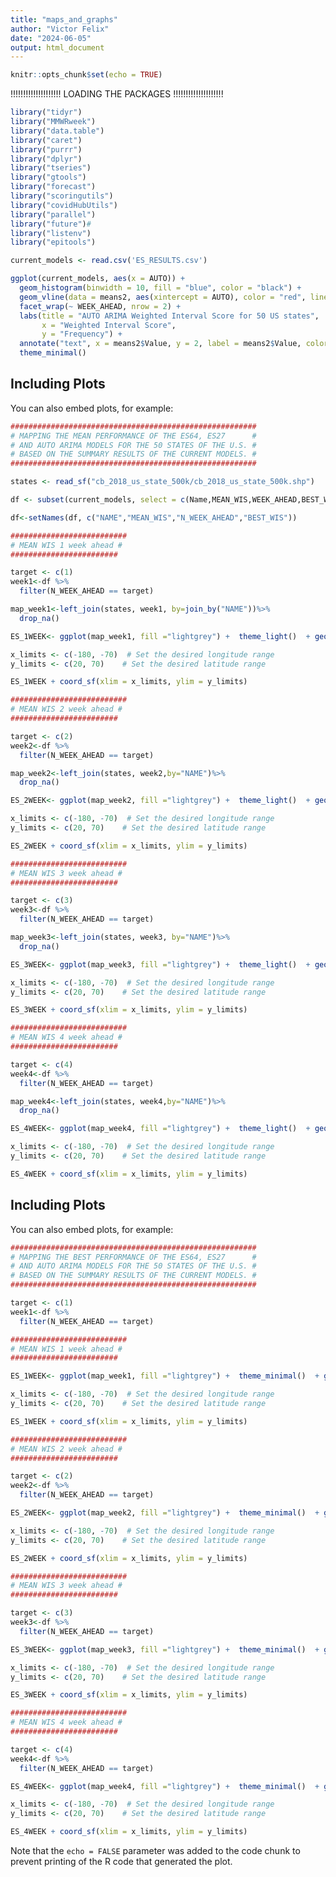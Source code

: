 ```yaml
---
title: "maps_and_graphs"
author: "Victor Felix"
date: "2024-06-05"
output: html_document
---
```


```r
knitr::opts_chunk$set(echo = TRUE)
```

!!!!!!!!!!!!!!!!!!!!
LOADING THE PACKAGES
!!!!!!!!!!!!!!!!!!!!
```r
library("tidyr")
library("MMWRweek")
library("data.table")
library("caret")
library("purrr")
library("dplyr")
library("tseries")
library("gtools")
library("forecast")
library("scoringutils")
library("covidHubUtils")
library("parallel")
library("future")#
library("listenv")
library("epitools")
```


```r
current_models <- read.csv('ES_RESULTS.csv')

ggplot(current_models, aes(x = AUTO)) +
  geom_histogram(binwidth = 10, fill = "blue", color = "black") +
  geom_vline(data = means2, aes(xintercept = AUTO), color = "red", linetype = "dashed") +
  facet_wrap(~ WEEK_AHEAD, nrow = 2) +
  labs(title = "AUTO ARIMA Weighted Interval Score for 50 US states",
       x = "Weighted Interval Score",
       y = "Frequency") +
  annotate("text", x = means2$Value, y = 2, label = means2$Value, color = "red") +
  theme_minimal()

```

## Including Plots

You can also embed plots, for example:

```r


#######################################################
# MAPPING THE MEAN PERFORMANCE OF THE ES64, ES27      #
# AND AUTO ARIMA MODELS FOR THE 50 STATES OF THE U.S. #
# BASED ON THE SUMMARY RESULTS OF THE CURRENT MODELS. #
#######################################################

states <- read_sf("cb_2018_us_state_500k/cb_2018_us_state_500k.shp")

df <- subset(current_models, select = c(Name,MEAN_WIS,WEEK_AHEAD,BEST_WIS))

df<-setNames(df, c("NAME","MEAN_WIS","N_WEEK_AHEAD","BEST_WIS"))

##########################
# MEAN WIS 1 week ahead #
########################

target <- c(1)
week1<-df %>%
  filter(N_WEEK_AHEAD == target)

map_week1<-left_join(states, week1, by=join_by("NAME"))%>%
  drop_na()

ES_1WEEK<- ggplot(map_week1, fill ="lightgrey") +  theme_light()  + geom_sf(aes(fill=log(MEAN_WIS))) +  scale_fill_distiller("WIS", palette="Spectral") +  ggtitle("MEAN LINEAR MODELS PERFORMANCE - 1 WEEK AHEAD")

x_limits <- c(-180, -70)  # Set the desired longitude range
y_limits <- c(20, 70)    # Set the desired latitude range

ES_1WEEK + coord_sf(xlim = x_limits, ylim = y_limits)  

##########################
# MEAN WIS 2 week ahead #
########################

target <- c(2)
week2<-df %>%
  filter(N_WEEK_AHEAD == target)

map_week2<-left_join(states, week2,by="NAME")%>%
  drop_na()

ES_2WEEK<- ggplot(map_week2, fill ="lightgrey") +  theme_light()  + geom_sf(aes(fill=log(MEAN_WIS))) +  scale_fill_distiller("WIS", palette="Spectral") +  ggtitle("MEAN LINEAR MODELS PERFORMANCE - 2 WEEK AHEAD")

x_limits <- c(-180, -70)  # Set the desired longitude range
y_limits <- c(20, 70)    # Set the desired latitude range

ES_2WEEK + coord_sf(xlim = x_limits, ylim = y_limits)  

##########################
# MEAN WIS 3 week ahead #
########################

target <- c(3)
week3<-df %>%
  filter(N_WEEK_AHEAD == target)

map_week3<-left_join(states, week3, by="NAME")%>%
  drop_na()

ES_3WEEK<- ggplot(map_week3, fill ="lightgrey") +  theme_light()  + geom_sf(aes(fill=log(MEAN_WIS))) +  scale_fill_distiller("WIS", palette="Spectral") +  ggtitle("MEAN LINEAR MODELS PERFORMANCE - 3 WEEK AHEAD")

x_limits <- c(-180, -70)  # Set the desired longitude range
y_limits <- c(20, 70)    # Set the desired latitude range

ES_3WEEK + coord_sf(xlim = x_limits, ylim = y_limits)  

##########################
# MEAN WIS 4 week ahead #
########################

target <- c(4)
week4<-df %>%
  filter(N_WEEK_AHEAD == target)

map_week4<-left_join(states, week4,by="NAME")%>%
  drop_na()

ES_4WEEK<- ggplot(map_week4, fill ="lightgrey") +  theme_light()  + geom_sf(aes(fill=log(MEAN_WIS))) +  scale_fill_distiller("WIS", palette="Spectral") +  ggtitle("MEAN LINEAR MODELS PERFORMANCE - 4 WEEK AHEAD") 

x_limits <- c(-180, -70)  # Set the desired longitude range
y_limits <- c(20, 70)    # Set the desired latitude range

ES_4WEEK + coord_sf(xlim = x_limits, ylim = y_limits)  
```

## Including Plots

You can also embed plots, for example:

```r
#######################################################
# MAPPING THE BEST PERFORMANCE OF THE ES64, ES27      #
# AND AUTO ARIMA MODELS FOR THE 50 STATES OF THE U.S. #
# BASED ON THE SUMMARY RESULTS OF THE CURRENT MODELS. #
#######################################################

target <- c(1)
week1<-df %>%
  filter(N_WEEK_AHEAD == target)

##########################
# MEAN WIS 1 week ahead #
########################

ES_1WEEK<- ggplot(map_week1, fill ="lightgrey") +  theme_minimal()  + geom_sf(aes(fill=BEST_WIS)) +  scale_color_fermenter("NAME", palette="RdYlBu") +  ggtitle("BEST LINEAR MODEL - 1 WEEK AHEAD")

x_limits <- c(-180, -70)  # Set the desired longitude range
y_limits <- c(20, 70)    # Set the desired latitude range

ES_1WEEK + coord_sf(xlim = x_limits, ylim = y_limits) 

##########################
# MEAN WIS 2 week ahead #
########################

target <- c(2)
week2<-df %>%
  filter(N_WEEK_AHEAD == target)

ES_2WEEK<- ggplot(map_week2, fill ="lightgrey") +  theme_minimal()  + geom_sf(aes(fill=BEST_WIS)) +  scale_color_fermenter("NAME", palette="RdYlBu") +  ggtitle("BEST LINEAR MODEL - 2 WEEK AHEAD")

x_limits <- c(-180, -70)  # Set the desired longitude range
y_limits <- c(20, 70)    # Set the desired latitude range

ES_2WEEK + coord_sf(xlim = x_limits, ylim = y_limits)  

##########################
# MEAN WIS 3 week ahead #
########################

target <- c(3)
week3<-df %>%
  filter(N_WEEK_AHEAD == target)

ES_3WEEK<- ggplot(map_week3, fill ="lightgrey") +  theme_minimal()  + geom_sf(aes(fill=BEST_WIS)) +  scale_color_fermenter("NAME", palette="RdYlBu") +  ggtitle("BEST LINEAR MODEL - 3 WEEK AHEAD")

x_limits <- c(-180, -70)  # Set the desired longitude range
y_limits <- c(20, 70)    # Set the desired latitude range

ES_3WEEK + coord_sf(xlim = x_limits, ylim = y_limits)  

##########################
# MEAN WIS 4 week ahead #
########################

target <- c(4)
week4<-df %>%
  filter(N_WEEK_AHEAD == target)

ES_4WEEK<- ggplot(map_week4, fill ="lightgrey") +  theme_minimal()  + geom_sf(aes(fill=BEST_WIS)) +  scale_color_fermenter("NAME", palette="RdYlBu") +  ggtitle("BEST LINEAR MODEL - 4 WEEK AHEAD")

x_limits <- c(-180, -70)  # Set the desired longitude range
y_limits <- c(20, 70)    # Set the desired latitude range

ES_4WEEK + coord_sf(xlim = x_limits, ylim = y_limits)  


```

Note that the `echo = FALSE` parameter was added to the code chunk to prevent printing of the R code that generated the plot.
